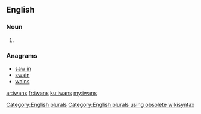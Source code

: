 ==English==

===Noun===
{{head|en}}

# {{plural of|iwan}}

===Anagrams===
* [[saw in#English|saw in]]
* [[swain#English|swain]]
* [[wains#English|wains]]

[[Category:English plurals]][[Category:English plurals using obsolete wikisyntax]]

[[ar:iwans]]
[[fr:iwans]]
[[ku:iwans]]
[[my:iwans]]
